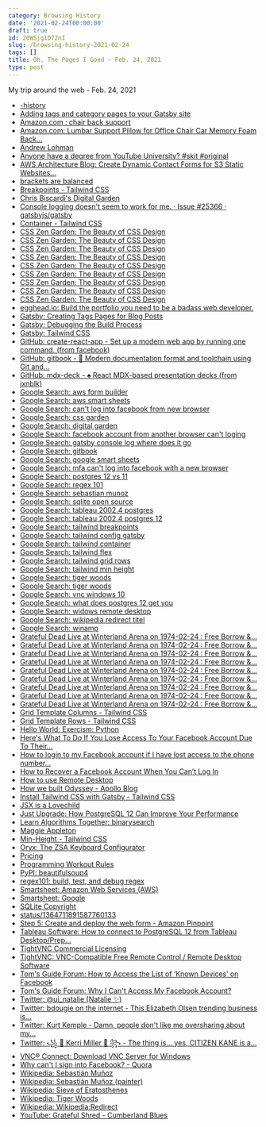 ```yaml
---
category: Browsing History
date: '2021-02-24T00:00:00'
draft: true
id: 20WSjg1D72nI
slug: /browsing-history-2021-02-24
tags: []
title: Oh, The Pages I Goed ~ Feb. 24, 2021
type: post
---
```


My trip around the web - Feb. 24, 2021

- [-history](https://maggieappleton.com/garden-history)
- [Adding tags and category pages to your Gatsby site](https://mattwelson.com/2020-01-11-tag-page/)
- [Amazon.com : chair back support](https://www.amazon.com/s?k=chair+back+support&crid=7HSEIXB7NGQ8&sprefix=chair+back+%2Caps%2C187&ref=nb_sb_ss_ts-doa-p_1_11)
- [Amazon.com: Lumbar Support Pillow for Office Chair Car Memory Foam Back...](https://www.amazon.com/Qutool-Cushion-Orthopedic-Support-Adjustable/dp/B074C9F45S/ref=sr_1_6?crid=7HSEIXB7NGQ8&dchild=1&keywords=chair+back+support&qid=1614225217&sprefix=chair+back+%2Caps%2C187&sr=8-6)
- [Andrew Lohman](http://www.andrewlohman.com/)
- [Anyone have a degree from YouTube University? #skit #original](https://www.tiktok.com/@ashleyottesen/video/6932525736247004421?_d=secCgYIASAHKAESMgowdbxeI912uSZzBLHeLd7t21TxV6vV1EWgD34Na48Buu3lD%2FZXX6R%2BEKZJkQ6P1T%2FdGgA%3D&language=en&preview_pb=0&sec_user_id=MS4wLjABAAAAK0QSpeIqu8W2SOsonJ64PTmHu7G6aNoGTFGHmSO58E7_9fnbz6wjCbpXC-KNr-jc&share_app_name=musically&share_item_id=6932525736247004421&share_link_id=28d1a6ac-da51-492a-b57e-f590e43ba49a&timestamp=1614172583&u_code=ddh4jb090b0fa9&user_id=6853761379376546821&utm_campaign=client_share&utm_medium=android&utm_source=copy&source=h5_m)
- [AWS Architecture Blog: Create Dynamic Contact Forms for S3 Static Websites...](https://aws.amazon.com/blogs/architecture/create-dynamic-contact-forms-for-s3-static-websites-using-aws-lambda-amazon-api-gateway-and-amazon-ses/)
- [brackets are balanced](https://gist.github.com/oylenshpeegul/f3391eb27b447909a0a1b89e0d0b13fe)
- [Breakpoints - Tailwind CSS](https://tailwindcss.com/docs/breakpoints)
- [Chris Biscardi's Digital Garden](https://www.christopherbiscardi.com/)
- [Console logging doesn't seem to work for me. · Issue #25366 · gatsbyjs/gatsby](https://github.com/gatsbyjs/gatsby/issues/25366)
- [Container - Tailwind CSS](https://tailwindcss.com/docs/container)
- [CSS Zen Garden: The Beauty of CSS Design](http://www.csszengarden.com/)
- [CSS Zen Garden: The Beauty of CSS Design](http://www.csszengarden.com/221/)
- [CSS Zen Garden: The Beauty of CSS Design](http://www.csszengarden.com/220/)
- [CSS Zen Garden: The Beauty of CSS Design](http://www.csszengarden.com/219/)
- [CSS Zen Garden: The Beauty of CSS Design](http://www.csszengarden.com/218/)
- [CSS Zen Garden: The Beauty of CSS Design](http://www.csszengarden.com/217/)
- [CSS Zen Garden: The Beauty of CSS Design](http://www.csszengarden.com/216/)
- [CSS Zen Garden: The Beauty of CSS Design](http://www.csszengarden.com/215/)
- [CSS Zen Garden: The Beauty of CSS Design](http://www.csszengarden.com/214/)
- [egghead.io: Build the portfolio you need to be a badass web developer.](https://egghead.io/)
- [Gatsby: Creating Tags Pages for Blog Posts](https://www.gatsbyjs.com/docs/adding-tags-and-categories-to-blog-posts/)
- [Gatsby: Debugging the Build Process](https://www.gatsbyjs.com/docs/debugging-the-build-process/)
- [Gatsby: Tailwind CSS](https://www.gatsbyjs.com/docs/how-to/styling/tailwind-css/)
- [GitHub: create-react-app - Set up a modern web app by running one command. (from facebook)](https://github.com/facebook/create-react-app)
- [GitHub: gitbook - 📝 Modern documentation format and toolchain using Git and...](https://github.com/GitbookIO/gitbook)
- [GitHub: mdx-deck - ♠️ React MDX-based presentation decks (from jxnblk)](https://github.com/jxnblk/mdx-deck)
- [Google Search: aws form builder](https://www.google.com/search?newwindow=1&client=safari&rls=en&ei=rHc2YJf0FtSVwbkPxYSwiAs&q=aws++form+builder&oq=aws++form+builder&gs_lcp=Cgdnd3Mtd2l6EAMyAggAOgcIABBHELADOgYIABAWEB46CAgAEBYQChAeULYYWN8fYP4iaAFwAngAgAGNAYgBlwaSAQM4LjGYAQCgAQGqAQdnd3Mtd2l6yAEIwAEB&sclient=gws-wiz&ved=0ahUKEwiX-sfc8YLvAhXUSjABHUUCDLEQ4dUDCAw&uact=5)
- [Google Search: aws smart sheets](https://www.google.com/search?newwindow=1&client=safari&rls=en&ei=uHY2YMSMOtaWwbkPkOSxYA&q=aws+smart+sheets&oq=aws+smart+sheets&gs_lcp=Cgdnd3Mtd2l6EAMyBAgAEA0yCAgAEAgQDRAeMggIABAIEA0QHjIICAAQCBANEB46BAgAEEM6CggAELEDEIMBEEM6BQgAEJECOggILhDHARCjAjoICAAQsQMQgwE6BwgAELEDEEM6CAgAELEDEJECOgUIABCxAzoCCAA6BQghEKsCOgcIIRAKEKABOgYIABAWEB46BQghEKABUKqtBliS4AZgpuQGaAlwAngAgAH6AYgBkBaSAQcxNS4xMC4xmAEAoAEBqgEHZ3dzLXdpesABAQ&sclient=gws-wiz&ved=0ahUKEwjEyL7o8ILvAhVWSzABHRByDAwQ4dUDCAw&uact=5)
- [Google Search: can't log into facebook from new browser](https://www.google.com/search?client=safari&rls=en&q=can%27t+log+into+facebook+from+new+browser&ie=UTF-8&oe=UTF-8)
- [Google Search: css garden](https://www.google.com/search?client=safari&rls=en&q=css+garden&ie=UTF-8&oe=UTF-8)
- [Google Search: digital garden](https://www.google.com/search?client=safari&rls=en&q=digital+garden&ie=UTF-8&oe=UTF-8)
- [Google Search: facebook account from another browser can't loging](https://www.google.com/search?client=safari&rls=en&q=facebook+account+from+another+browser+can%27t+loging&ie=UTF-8&oe=UTF-8)
- [Google Search: gatsby console log where does it go](https://www.google.com/search?newwindow=1&client=safari&rls=en&ei=2xQ3YMaCIs_V5gLWoZ2QBg&q=gatsby+console+log+where+does+it+go&oq=gatsby+console+log+where+does+it+go&gs_lcp=Cgdnd3Mtd2l6EAMyBQghEKsCOgcIABBHELADOgIIADoGCAAQFhAeOgUIIRCgAToHCCEQChCgAToICCEQFhAdEB5QgRlY1Spgxy5oAXACeACAAZ0CiAGcFZIBBjMuMTEuM5gBAKABAaoBB2d3cy13aXrIAQjAAQE&sclient=gws-wiz&ved=0ahUKEwiG3IzQh4TvAhXPqlkKHdZQB2IQ4dUDCAw&uact=5)
- [Google Search: gitbook](https://www.google.com/search?client=safari&rls=en&q=gitbook&ie=UTF-8&oe=UTF-8)
- [Google Search: google smart sheets](https://www.google.com/search?client=safari&rls=en&q=google+smart+sheets&ie=UTF-8&oe=UTF-8)
- [Google Search: mfa can't log into facebook with a new browser](https://www.google.com/search?client=safari&rls=en&q=mfa+can%27t+log+into+facebook+with+a+new+browser&ie=UTF-8&oe=UTF-8)
- [Google Search: postgres 12 vs 11](https://www.google.com/search?client=safari&rls=en&q=postgres+12+vs+11&ie=UTF-8&oe=UTF-8)
- [Google Search: regex 101](https://www.google.com/search?client=safari&rls=en&q=regex+101&ie=UTF-8&oe=UTF-8)
- [Google Search: sebastian munoz](https://www.google.com/search?client=safari&rls=en&q=sebastion+mulnex&ie=UTF-8&oe=UTF-8)
- [Google Search: sqlite open source](https://www.google.com/search?client=safari&rls=en&q=sqlite+open+source&ie=UTF-8&oe=UTF-8)
- [Google Search: tableau 2002.4 postgres](https://www.google.com/search?client=safari&rls=en&q=tableau+2002.4+postgres&ie=UTF-8&oe=UTF-8)
- [Google Search: tableau 2002.4 postgres 12](https://www.google.com/search?client=safari&rls=en&q=tableau+2002.4+postgres+12&ie=UTF-8&oe=UTF-8)
- [Google Search: tailwind breakpoints](https://www.google.com/search?client=safari&rls=en&q=tailwind+breakpoints&ie=UTF-8&oe=UTF-8)
- [Google Search: tailwind config gatsby](https://www.google.com/search?client=safari&rls=en&q=tailwind+config+gatsby&ie=UTF-8&oe=UTF-8)
- [Google Search: tailwind container](https://www.google.com/search?client=safari&rls=en&q=tailwind+container&ie=UTF-8&oe=UTF-8)
- [Google Search: tailwind flex](https://www.google.com/search?client=safari&rls=en&q=tailwind+flex&ie=UTF-8&oe=UTF-8)
- [Google Search: tailwind grid rows](https://www.google.com/search?client=safari&rls=en&q=tailwind+grid+rows&ie=UTF-8&oe=UTF-8)
- [Google Search: tailwind min height](https://www.google.com/search?client=safari&rls=en&q=tailwind+min+height&ie=UTF-8&oe=UTF-8)
- [Google Search: tiger woods](https://www.google.com/search?newwindow=1&client=safari&rls=en&ei=rb42YNuEIuf25gKL16DgAg&q=tiger+woods&oq=tiger+woods&gs_lcp=Cgdnd3Mtd2l6EAMyCwguELEDEIMBEJMCMggIABCxAxCDATIICAAQsQMQgwEyCAgAELEDEIMBMggIABCxAxCDATIICAAQsQMQgwEyCAgAELEDEIMBMgIIADICCAAyAggAOgQIABBDOgoIABCxAxCDARBDOggILhCxAxCDAToLCC4QsQMQxwEQowI6BQgAEJECOgQILhBDOg0ILhCxAxCDARBDEJMCUOtPWNNeYN1gaABwAngAgAHYAYgBoAqSAQU3LjQuMZgBAKABAaoBB2d3cy13aXrAAQE&sclient=gws-wiz&ved=0ahUKEwibj4-4tYPvAhVnu1kKHYsrCCwQ4dUDCAw&uact=5)
- [Google Search: tiger woods](https://www.google.com/search?client=safari&rls=en&q=tiger+woods&ie=UTF-8&oe=UTF-8)
- [Google Search: vnc windows 10](https://www.google.com/search?client=safari&rls=en&q=vnc+windows+10&ie=UTF-8&oe=UTF-8)
- [Google Search: what does postgres 12 get you](https://www.google.com/search?client=safari&rls=en&q=what+does+postgres+12+get+you&ie=UTF-8&oe=UTF-8)
- [Google Search: widows remote desktop](https://www.google.com/search?client=safari&rls=en&q=widows+remote+desktop&ie=UTF-8&oe=UTF-8)
- [Google Search: wikipedia redirect titel](https://www.google.com/search?client=safari&rls=en&q=wikipedia+redirect+titel&ie=UTF-8&oe=UTF-8)
- [Google Search: winamp](https://www.google.com/search?client=safari&rls=en&q=winamp&ie=UTF-8&oe=UTF-8)
- [Grateful Dead Live at Winterland Arena on 1974-02-24 : Free Borrow &...](https://archive.org/details/gd74-02-24.sbd.windsor.199.sbefail.shnf/GD_022474_D1_T07.shn)
- [Grateful Dead Live at Winterland Arena on 1974-02-24 : Free Borrow &...](https://archive.org/details/gd74-02-24.sbd.windsor.199.sbefail.shnf?webamp=default)
- [Grateful Dead Live at Winterland Arena on 1974-02-24 : Free Borrow &...](https://archive.org/details/gd74-02-24.sbd.windsor.199.sbefail.shnf/GD_022474_D1_T08.shn)
- [Grateful Dead Live at Winterland Arena on 1974-02-24 : Free Borrow &...](https://archive.org/details/gd74-02-24.sbd.windsor.199.sbefail.shnf/GD_022474_D4_T02.shn)
- [Grateful Dead Live at Winterland Arena on 1974-02-24 : Free Borrow &...](https://archive.org/details/gd74-02-24.sbd.windsor.199.sbefail.shnf/GD_022474_D4_T03.shn)
- [Grateful Dead Live at Winterland Arena on 1974-02-24 : Free Borrow &...](https://archive.org/details/gd74-02-24.sbd.windsor.199.sbefail.shnf/GD_022474_D4_T04.shn)
- [Grateful Dead Live at Winterland Arena on 1974-02-24 : Free Borrow &...](https://archive.org/details/gd74-02-24.sbd.windsor.199.sbefail.shnf/GD_022474_D4_T05.shn)
- [Grateful Dead Live at Winterland Arena on 1974-02-24 : Free Borrow &...](https://archive.org/details/gd74-02-24.sbd.windsor.199.sbefail.shnf/GD_022474_D4_T06.shn)
- [Grateful Dead Live at Winterland Arena on 1974-02-24 : Free Borrow &...](https://archive.org/details/gd74-02-24.sbd.windsor.199.sbefail.shnf/GD_022474_D4_T07.shn)
- [Grid Template Columns - Tailwind CSS](https://tailwindcss.com/docs/grid-template-columns)
- [Grid Template Rows - Tailwind CSS](https://tailwindcss.com/docs/grid-template-rows)
- [Hello World: Exercism: Python](https://exercism.io/my/solutions/ef596446cb28477a90a6ed8f663df11b)
- [Here's What To Do If You Lose Access To Your Facebook Account Due To Their...](https://www.joeyoungblood.com/social-media/heres-what-to-do-if-you-lose-access-to-your-facebook-account-due-to-their-broken-2-factor-authentication-system/)
- [How to login to my Facebook account if I have lost access to the phone number...](https://www.quora.com/How-do-I-login-to-my-Facebook-account-if-I-have-lost-access-to-the-phone-number-to-which-the-two-factor-authentication-code-will-be-sent)
- [How to Recover a Facebook Account When You Can’t Log In](https://helpdeskgeek.com/how-to/how-to-recover-a-facebook-account-when-you-cant-log-in/)
- [How to use Remote Desktop](https://support.microsoft.com/en-us/windows/how-to-use-remote-desktop-5fe128d5-8fb1-7a23-3b8a-41e636865e8c)
- [How we built Odyssey - Apollo Blog](https://www.apollographql.com/blog/how-we-built-odyssey/)
- [Install Tailwind CSS with Gatsby - Tailwind CSS](https://tailwindcss.com/docs/guides/gatsby)
- [JSX is a Lovechild](https://maggieappleton.com/jsx)
- [Just Upgrade: How PostgreSQL 12 Can Improve Your Performance](https://info.crunchydata.com/blog/just-upgrade-how-postgresql-12-can-improve-your-performance)
- [Learn Algorithms Together: binarysearch](https://binarysearch.com/)
- [Maggie Appleton](https://maggieappleton.com/garden/)
- [Min-Height - Tailwind CSS](https://tailwindcss.com/docs/min-height)
- [Oryx: The ZSA Keyboard Configurator](https://configure.ergodox-ez.com/moonlander/layouts/GlVdM/Ql4mn/0)
- [Pricing](https://www.gitbook.com/pricing)
- [Programming Workout Rules](https://kowodo.github.io/ProgrammingWorkout.html)
- [PyPI: beautifulsoup4](https://pypi.org/project/beautifulsoup4/)
- [regex101: build, test, and debug regex](https://regex101.com/)
- [Smartsheet: Amazon Web Services (AWS)](https://www.smartsheet.com/marketplace/partners/aws)
- [Smartsheet: Google](https://www.smartsheet.com/marketplace/partners/google)
- [SQLite Copyright](https://www.sqlite.org/copyright.html)
- [status/1364711891587760133](https://twitter.com/ui_natalie/status/1364711891587760133)
- [Step 5: Create and deploy the web form - Amazon Pinpoint](https://docs.aws.amazon.com/pinpoint/latest/developerguide/tutorials-two-way-sms-part-5.html)
- [Tableau Software: How to connect to PostgreSQL 12 from Tableau Desktop/Prep...](https://kb.tableau.com/articles/howto/How-to-connect-to-PostgreSQL-12-from-Tableau-Desktop-Prep-Builder-2020-3-or-earlier)
- [TightVNC Commercial Licensing](https://www.tightvnc.com/licensing-tvnserver.php)
- [TightVNC: VNC-Compatible Free Remote Control / Remote Desktop Software](https://www.tightvnc.com/)
- [Tom's Guide Forum: How to Access the List of ‘Known Devices’ on Facebook](https://forums.tomsguide.com/faq/how-to-access-the-list-of-%E2%80%98known-devices%E2%80%99-on-facebook.20623/)
- [Tom's Guide Forum: Why I Can't Access My Facebook Account?](https://forums.tomsguide.com/faq/why-i-cant-access-my-facebook-account.353206/)
- [Twitter: @ui_natalie (Natalie ✨)](https://twitter.com/ui_natalie)
- [Twitter: bdougie on the internet - This Elizabeth Olsen trending business is...](https://twitter.com/bdougieYO/status/1364719518388477953)
- [Twitter: Kurt Kemple - Damn, people don't like me oversharing about my...](https://twitter.com/theworstdev/status/1364402537647005700)
- [Twitter: ꧁ 🎀 Kerri Miller 🎀 ꧂ - The thing is... yes, CITIZEN KANE is a...](https://twitter.com/kerrizor/status/1364601832828403713)
- [VNC® Connect: Download VNC Server for Windows](https://www.realvnc.com/en/connect/download/vnc/windows/)
- [Why can't I sign into Facebook? - Quora](https://www.quora.com/Why-cant-I-sign-into-Facebook)
- [Wikipedia: Sebastián Muñoz](https://en.wikipedia.org/wiki/Sebasti%C3%A1n_Mu%C3%B1oz)
- [Wikipedia: Sebastián Muñoz (painter)](https://en.wikipedia.org/wiki/Sebasti%C3%A1n_Mu%C3%B1oz_(painter))
- [Wikipedia: Sieve of Eratosthenes](https://en.wikipedia.org/wiki/Sieve_of_Eratosthenes)
- [Wikipedia: Tiger Woods](https://en.wikipedia.org/wiki/Tiger_Woods)
- [Wikipedia: Wikipedia:Redirect](https://en.wikipedia.org/wiki/Wikipedia:Redirect)
- [YouTube: Grateful Shred - Cumberland Blues](https://www.youtube.com/watch?v=LS1ZpzTJGNQ)